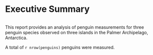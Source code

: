 # Executive Summary
<!-- Use this ref.label code chunk to call objects from the analysis for inclusion in the summary -->
```r
```

This report provides an analysis of penguin measurements for three penguin species observed on three islands in the Palmer Archipelago, Antarctica.  

A total of `r nrow(penguins)` penguins were measured.

